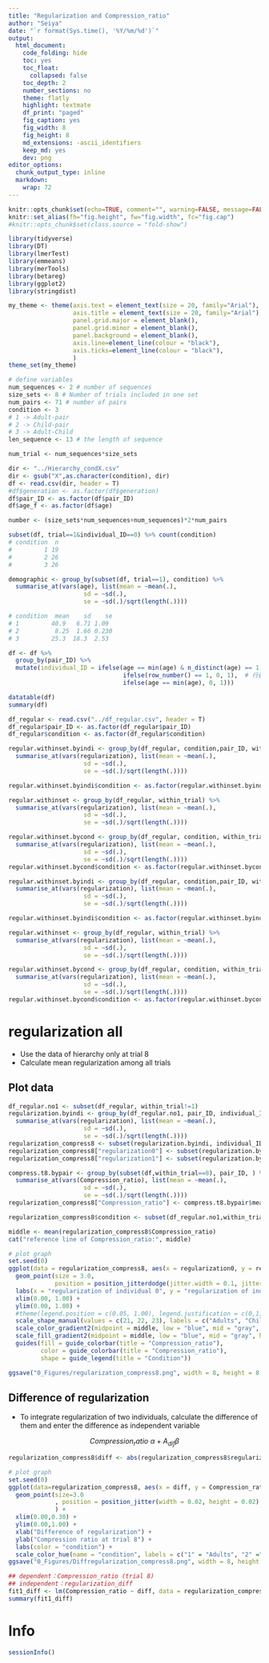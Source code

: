 ```yaml
---
title: "Regularization and Compression_ratio"
author: "Seiya"
date: "`r format(Sys.time(), '%Y/%m/%d')`"
output:
  html_document:
    code_folding: hide
    toc: yes
    toc_float:
      collapsed: false
    toc_depth: 2
    number_sections: no
    theme: flatly
    highlight: textmate
    df_print: "paged"
    fig_caption: yes
    fig_width: 8
    fig_height: 8
    md_extensions: -ascii_identifiers
    keep_md: yes
    dev: png
editor_options: 
  chunk_output_type: inline
  markdown:
    wrap: 72
---
```


```r
knitr::opts_chunk$set(echo=TRUE, comment="", warning=FALSE, message=FALSE, fig.align="center", cache=T, tidy=F, fig.pos = 'H', dpi = 400)
knitr::set_alias(fh="fig.height", fw="fig.width", fc="fig.cap")
#knitr::opts_chunk$set(class.source = "fold-show")

library(tidyverse)
library(DT)
library(lmerTest)
library(emmeans)
library(merTools)
library(betareg)
library(ggplot2)
library(stringdist)

my_theme <- theme(axis.text = element_text(size = 20, family="Arial"),
                  axis.title = element_text(size = 20, family="Arial"),
                  panel.grid.major = element_blank(),
                  panel.grid.minor = element_blank(),
                  panel.background = element_blank(),
                  axis.line=element_line(colour = "black"),
                  axis.ticks=element_line(colour = "black"),
                  )
theme_set(my_theme)
```

```r
# define variables
num_sequences <- 2 # number of sequences
size_sets <- 8 # Number of trials included in one set
num_pairs <- 71 # number of pairs
condition <- 3
# 1 -> Adult-pair
# 2 -> Child-pair
# 3 -> Adult-Child
len_sequence <- 13 # the length of sequence

num_trial <- num_sequences*size_sets
```


```r
dir <- "../Hierarchy_condX.csv"
dir <- gsub("X",as.character(condition), dir)
df <- read.csv(dir, header = T)
#df$generation <- as.factor(df$generation)
df$pair_ID <- as.factor(df$pair_ID)
df$age_f <- as.factor(df$age)

number <- (size_sets*num_sequences+num_sequences)*2*num_pairs
```



```r
subset(df, trial==1&individual_ID==0) %>% count(condition)
# condition  n
#         1 19
#         2 26
#         3 26

demographic <- group_by(subset(df, trial==1), condition) %>% 
  summarise_at(vars(age), list(mean = ~mean(.), 
                     sd = ~sd(.), 
                     se = ~sd(.)/sqrt(length(.))))

# condition  mean    sd    se
# 1         40.9   6.71 1.09 
# 2          8.25  1.66 0.230
# 3         25.3  18.3  2.53 

df <- df %>%
  group_by(pair_ID) %>%
  mutate(individual_ID = ifelse(age == min(age) & n_distinct(age) == 1,
                                ifelse(row_number() == 1, 0, 1),  # 行番号で区別
                                ifelse(age == min(age), 0, 1)))

```

```r
datatable(df)
summary(df)
```



```r
df_regular <- read.csv("../df_regular.csv", header = T)
df_regular$pair_ID <- as.factor(df_regular$pair_ID)
df_regular$condition <- as.factor(df_regular$condition)
```


```r
regular.withinset.byindi <- group_by(df_regular, condition,pair_ID, within_trial) %>% 
  summarise_at(vars(regularization), list(mean = ~mean(.), 
                     sd = ~sd(.), 
                     se = ~sd(.)/sqrt(length(.))))

regular.withinset.byindi$condition <- as.factor(regular.withinset.byindi$condition)

```

```r
regular.withinset <- group_by(df_regular, within_trial) %>% 
  summarise_at(vars(regularization), list(mean = ~mean(.), 
                     sd = ~sd(.), 
                     se = ~sd(.)/sqrt(length(.))))
```

```r
regular.withinset.bycond <- group_by(df_regular, condition, within_trial) %>% 
  summarise_at(vars(regularization), list(mean = ~mean(.), 
                     sd = ~sd(.), 
                     se = ~sd(.)/sqrt(length(.))))
regular.withinset.bycond$condition <- as.factor(regular.withinset.bycond$condition)

```


```r
regular.withinset.byindi <- group_by(df_regular, condition,pair_ID, within_trial) %>% 
  summarise_at(vars(regularization), list(mean = ~mean(.), 
                     sd = ~sd(.), 
                     se = ~sd(.)/sqrt(length(.))))

regular.withinset.byindi$condition <- as.factor(regular.withinset.byindi$condition)

```

```r
regular.withinset <- group_by(df_regular, within_trial) %>% 
  summarise_at(vars(regularization), list(mean = ~mean(.), 
                     sd = ~sd(.), 
                     se = ~sd(.)/sqrt(length(.))))
```

```r
regular.withinset.bycond <- group_by(df_regular, condition, within_trial) %>% 
  summarise_at(vars(regularization), list(mean = ~mean(.), 
                     sd = ~sd(.), 
                     se = ~sd(.)/sqrt(length(.))))
regular.withinset.bycond$condition <- as.factor(regular.withinset.bycond$condition)

```

# regularization all

* Use the data of hierarchy only at trial 8
* Calculate mean regularization among all trials


## Plot data

```r
df_regular.no1 <- subset(df_regular, within_trial!=1)
regularization.byindi <- group_by(df_regular.no1, pair_ID, individual_ID) %>% 
  summarise_at(vars(regularization), list(mean = ~mean(.), 
                     sd = ~sd(.), 
                     se = ~sd(.)/sqrt(length(.))))
regularization_compress8 <- subset(regularization.byindi, individual_ID==0)[,"pair_ID"]
regularization_compress8["regularization0"] <- subset(regularization.byindi, individual_ID==0)[,"mean"]
regularization_compress8["regularization1"] <- subset(regularization.byindi, individual_ID==1)[,"mean"]

compress.t8.bypair <- group_by(subset(df,within_trial==8), pair_ID, ) %>% 
  summarise_at(vars(Compression_ratio), list(mean = ~mean(.), 
                     sd = ~sd(.), 
                     se = ~sd(.)/sqrt(length(.))))
regularization_compress8["Compression_ratio"] <- compress.t8.bypair$mean

regularization_compress8$condition <- subset(df_regular.no1,within_trial==2&set_number==1&individual_ID==0)$condition

middle <- mean(regularization_compress8$Compression_ratio)
cat("reference line of Compression_ratio:", middle)
```

```r
# plot graph
set.seed(0)
ggplot(data = regularization_compress8, aes(x = regularization0, y = regularization1, color = Compression_ratio, fill = Compression_ratio, shape = factor(condition))) +
  geom_point(size = 3.0,
             position = position_jitterdodge(jitter.width = 0.1, jitter.height = 0.1)) +
  labs(x = "regularization of individual 0", y = "regularization of individual 1") +
  xlim(0.00, 1.00) +
  ylim(0.00, 1.00) +
  #theme(legend.position = c(0.05, 1.00), legend.justification = c(0,1)) +
  scale_shape_manual(values = c(21, 22, 23), labels = c("Adults", "Children", "Adult-Child")) +
  scale_color_gradient2(midpoint = middle, low = "blue", mid = "gray", high = "red", limits = c(0.0, 1.0)) +
  scale_fill_gradient2(midpoint = middle, low = "blue", mid = "gray", high = "red", limits = c(0.0, 1.0)) +
  guides(fill = guide_colorbar(title = "Compression_ratio"), 
         color = guide_colorbar(title = "Compression_ratio"), 
         shape = guide_legend(title = "Condition"))

ggsave("0_Figures/regularization_compress8.png", width = 8, height = 8, dpi=400)

```


## Difference of regularization

* To integrate regularization of two individuals, calculate the difference of them and enter the difference as independent variable

$$Compression_ratio ~ \alpha + A_{dif} \beta$$


```r
regularization_compress8$diff <- abs(regularization_compress8$regularization0 - regularization_compress8$regularization1)
```

```r
# plot graph
set.seed(0)
ggplot(data=regularization_compress8, aes(x = diff, y = Compression_ratio, color = condition)) +
  geom_point(size=3.0
             , position = position_jitter(width = 0.02, height = 0.02)
             ) +
  xlim(0.00,0.30) +
  ylim(0.00,1.00) +
  xlab("Difference of regularization") +
  ylab("Compression ratio at trial 8") +
  labs(color = "condition") +
  scale_color_hue(name = "condition", labels = c("1" = "Adults", "2" ="Children", "3"="Adult-Child") )
ggsave("0_Figures/Diffregularization_compress8.png", width = 8, height = 8, dpi=400)

```


```r
## dependent：Compression_ratio (trial 8)
## independent：regularization_diff
fit1_diff <- lm(Compression_ratio ~ diff, data = regularization_compress8)
summary(fit1_diff)

```

# Info

```r
sessionInfo()
```